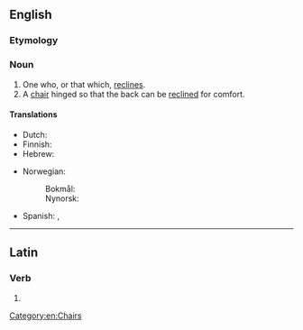 ==English==

===Etymology===
{{suffix|recline|er|lang=en}}

===Noun===
{{en-noun}}
{{wikipedia}}

# One who, or that which, [[recline]]s.
# A [[chair]] hinged so that the back can be [[recline]]d for comfort.

====Translations====
{{trans-top|hinged chair}}
* Dutch: {{t+|nl|ligbed|n}}
* Finnish: {{t|fi|mekanismituoli}}
* Hebrew: {{t|he|כִּסֵּא נוֹחַ|m|tr=kissé nóaẖ}}
{{trans-mid}}
* Norwegian:
*: Bokmål: {{t+|nb|liggestol|m}}
*: Nynorsk: {{t|nn|liggestol|m}}
* Spanish: {{t+|es|tumbona|f}}, {{t|es|reposera|f}}
{{trans-bottom}}

[[Category:en:Chairs]]

----

==Latin==

===Verb===
{{la-verb-form|rēclīner}}

# {{inflection of|rēclīnō||1|s|pres|pasv|subj|lang=la}}